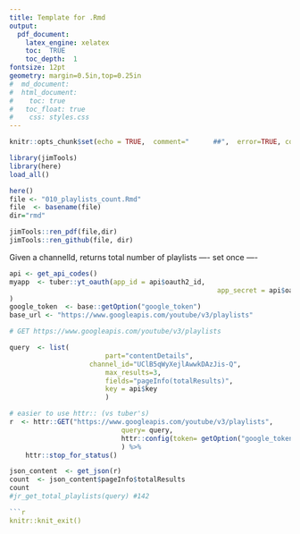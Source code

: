 ```yaml
---
title: Template for .Rmd
output: 
  pdf_document:
    latex_engine: xelatex
    toc:  TRUE
    toc_depth:  1
fontsize: 12pt
geometry: margin=0.5in,top=0.25in
#  md_document:
#  html_document:
#    toc: true
#  	toc_float: true
#    css: styles.css
---
```


```r
knitr::opts_chunk$set(echo = TRUE,  comment="      ##",  error=TRUE, collapse=TRUE)
```

```r
library(jimTools)
library(here)
load_all()
```

```r
here()
file <- "010_playlists_count.Rmd"
file  <- basename(file)
dir="rmd"

jimTools::ren_pdf(file,dir)
jimTools::ren_github(file, dir)
```
Given a channelId, returns total number of playlists
---- set once ----
```r
api <- get_api_codes()
myapp  <- tuber::yt_oauth(app_id = api$oauth2_id,
													app_secret = api$oauth2_secret
)
google_token  <- base::getOption("google_token")
base_url <- "https://www.googleapis.com/youtube/v3/playlists"
```

```r
# GET https://www.googleapis.com/youtube/v3/playlists 

query  <- list(
						part="contentDetails",
    				channel_id="UClB5qWyXejlAwwkDAzJis-Q",
						max_results=3,
						fields="pageInfo(totalResults)",
						key = api$key
						)

# easier to use httr:: (vs tuber's)
r  <- httr::GET("https://www.googleapis.com/youtube/v3/playlists",
 							query= query,
 							httr::config(token= getOption("google_token"))
							) %>% 
	httr::stop_for_status()

json_content  <- get_json(r)
count  <- json_content$pageInfo$totalResults
count
#jr_get_total_playlists(query) #142
```
```r


```r
knitr::knit_exit()
```
